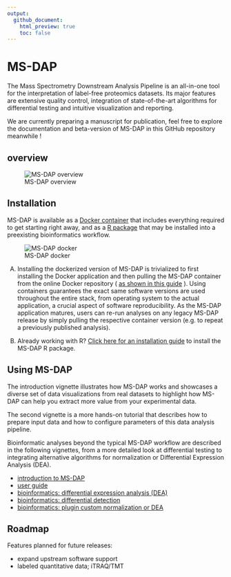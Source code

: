 ```yaml
---
output:
  github_document:
    html_preview: true
    toc: false
---
```


<!-- README.md is generated from README.Rmd using devtools::build_readme() -->


# MS-DAP

The Mass Spectrometry Downstream Analysis Pipeline is an all-in-one tool for the interpretation of label-free proteomics datasets. Its major features are extensive quality control, integration of state-of-the-art algorithms for differential testing and intuitive visualization and reporting.

We are currently preparing a manuscript for publication, feel free to explore the documentation and beta-version of MS-DAP in this GitHub repository meanwhile !


## overview

![MS-DAP overview](doc/images/msdap-fig1-overview.png)



## Installation

MS-DAP is available as a [Docker container](doc/docker.md) that includes everything required to get starting right away, and as a [R package](doc/rpackage.md) that may be installed into a preexisting bioinformatics workflow.

![MS-DAP docker](doc/images/msdap_docker_cartoon.png)

A) Installing the dockerized version of MS-DAP is trivialized to first installing the Docker application and then pulling the MS-DAP container from the online Docker repository ( [as shown in this guide](doc/docker.md) ). Using containers guarantees the exact same software versions are used throughout the entire stack, from operating system to the actual application, a crucial aspect of software reproducibility. As the MS-DAP application matures, users can re-run analyses on any legacy MS-DAP release by simply pulling the respective container version (e.g. to repeat a previously published analysis). 

B) Already working with R? [Click here for an installation guide](doc/rpackage.md) to install the MS-DAP R package.



## Using MS-DAP

The introduction vignette illustrates how MS-DAP works and showcases a diverse set of data visualizations from real datasets to highlight how MS-DAP can help you extract more value from your experimental data.

The second vignette is a more hands-on tutorial that describes how to prepare input data and how to configure parameters of this data analysis pipeline.

Bioinformatic analyses beyond the typical MS-DAP workflow are described in the following vignettes, from a more detailed look at differential testing to integrating alternative algorithms for normalization or Differential Expression Analysis (DEA).

- [introduction to MS-DAP](doc/intro.md)
- [user guide](doc/userguide.md)
- [bioinformatics: differential expression analysis (DEA)](doc/differential_expression_analysis.md)
- [bioinformatics: differential detection](doc/differential_detection.md)
- [bioinformatics: plugin custom normalization or DEA](doc/custom_norm_dea.md)



## Roadmap

Features planned for future releases:

- expand upstream software support
- labeled quantitative data; iTRAQ/TMT
